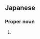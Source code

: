 ==Japanese==
{{ja-kanjitab|あ|ゆ|こ}}

===Proper noun===
{{ja-pos|あゆこ|proper}}

# {{given name|female|lang=ja|sort=あゆこ}}